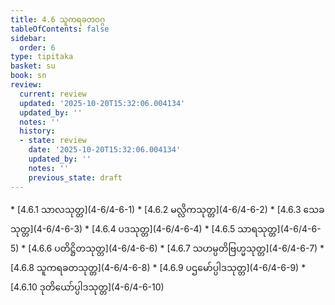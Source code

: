 ```yaml
---
title: 4.6 သူကရခတဝဂ္ဂ
tableOfContents: false
sidebar:
  order: 6
type: tipitaka
basket: su
book: sn
review:
  current: review
  updated: '2025-10-20T15:32:06.004134'
  updated_by: ''
  notes: ''
  history:
  - state: review
    date: '2025-10-20T15:32:06.004134'
    updated_by: ''
    notes: ''
    previous_state: draft
---
```



<DynamicBreadcrumb />


<ReviewStatus review={frontmatter.review} showDetails={true} />

<HypothesisAnnotation frontmatter={frontmatter} />



<TableOfContents book="sn" section="4.6">
* [4.6.1 သာလသုတ္တ](4-6/4-6-1)
* [4.6.2 မလ္လိကသုတ္တ](4-6/4-6-2)
* [4.6.3 သေခသုတ္တ](4-6/4-6-3)
* [4.6.4 ပဒသုတ္တ](4-6/4-6-4)
* [4.6.5 သာရသုတ္တ](4-6/4-6-5)
* [4.6.6 ပတိဋ္ဌိတသုတ္တ](4-6/4-6-6)
* [4.6.7 သဟမ္ပတိဗြဟ္မသုတ္တ](4-6/4-6-7)
* [4.6.8 သူကရခတသုတ္တ](4-6/4-6-8)
* [4.6.9 ပဌမော်ပ္ပါဒသုတ္တ](4-6/4-6-9)
* [4.6.10 ဒုတိယော်ပ္ပါဒသုတ္တ](4-6/4-6-10)
</TableOfContents>
